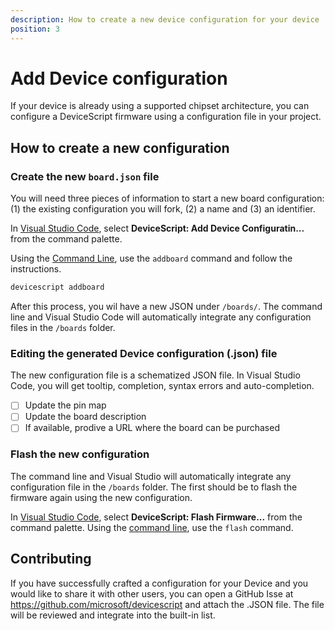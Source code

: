 ```yaml
---
description: How to create a new device configuration for your device
position: 3
---
```


# Add Device configuration

If your device is already using a supported chipset architecture,
you can configure a DeviceScript firmware using a configuration file in your project.

## How to create a new configuration

### Create the new `board.json` file

You will need three pieces of information to start a new board configuration: (1) the existing configuration
you will fork, (2) a name and (3) an identifier.

In [Visual Studio Code](/getting-started/vscode),
select **DeviceScript: Add Device Configuratin...** from the command palette.

Using the [Command Line](/getting-started/cli), use the `addboard` command and follow the instructions.

```bash
devicescript addboard
```

After this process, you wil have a new JSON under `/boards/`. The command line and
Visual Studio Code will automatically integrate any configuration files in the `/boards` folder.

### Editing the generated Device configuration (.json) file

The new configuration file is a schematized JSON file. In Visual Studio Code, you will get tooltip, completion,
syntax errors and auto-completion.

-   [ ] Update the pin map
-   [ ] Update the board description
-   [ ] If available, prodive a URL where the board can be purchased

### Flash the new configuration

The command line and Visual Studio will automatically integrate any configuration file in the `/boards` folder.
The first should be to flash the firmware again using the new configuration.

In [Visual Studio Code](/getting-started/vscode),
select **DeviceScript: Flash Firmware...** from the command palette.
Using the [command line](/getting-started/cli), use the `flash` command.

## Contributing

If you have successfully crafted a configuration for your Device and you would like to share it with other users,
you can open a GitHub Isse at https://github.com/microsoft/devicescript and attach the .JSON file. The file will
be reviewed and integrate into the built-in list.
